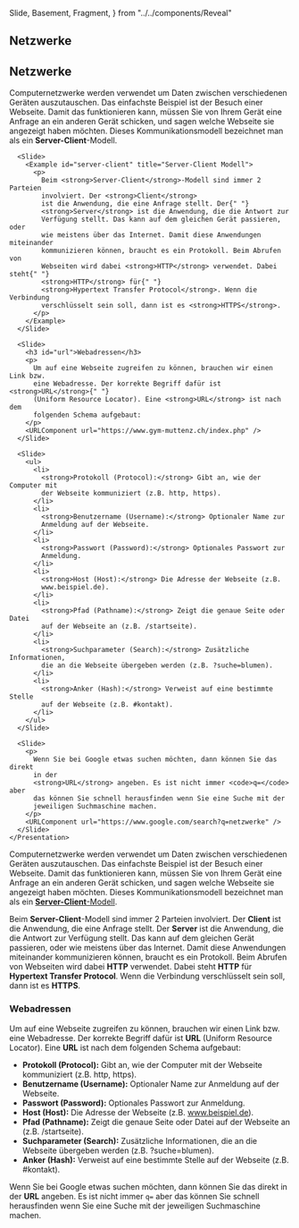   Slide,
  Basement,
  Fragment,
} from "../../components/Reveal"

<Chapter>

<h2 id="networks">Netzwerke</h2>

<Presentation>
      <Slide>
        <h2 id="networks">Netzwerke</h2>
        <p>
          Computernetzwerke werden verwendet um Daten zwischen verschiedenen
          Geräten auszutauschen. Das einfachste Beispiel ist der Besuch einer
          Webseite. Damit das funktionieren kann, müssen Sie von Ihrem Gerät
          eine Anfrage an ein anderen Gerät schicken, und sagen welche Webseite
          sie angezeigt haben möchten. Dieses Kommunikationsmodell bezeichnet
          man als ein <strong>Server-Client</strong>-Modell.
        </p>
      </Slide>

      <Slide>
        <Example id="server-client" title="Server-Client Modell">
          <p>
            Beim <strong>Server-Client</strong>-Modell sind immer 2 Parteien
            involviert. Der <strong>Client</strong>
            ist die Anwendung, die eine Anfrage stellt. Der{" "}
            <strong>Server</strong> ist die Anwendung, die die Antwort zur
            Verfügung stellt. Das kann auf dem gleichen Gerät passieren, oder
            wie meistens über das Internet. Damit diese Anwendungen miteinander
            kommunizieren können, braucht es ein Protokoll. Beim Abrufen von
            Webseiten wird dabei <strong>HTTP</strong> verwendet. Dabei steht{" "}
            <strong>HTTP</strong> für{" "}
            <strong>Hypertext Transfer Protocol</strong>. Wenn die Verbindung
            verschlüsselt sein soll, dann ist es <strong>HTTPS</strong>.
          </p>
        </Example>
      </Slide>

      <Slide>
        <h3 id="url">Webadressen</h3>
        <p>
          Um auf eine Webseite zugreifen zu können, brauchen wir einen Link bzw.
          eine Webadresse. Der korrekte Begriff dafür ist <strong>URL</strong>{" "}
          (Uniform Resource Locator). Eine <strong>URL</strong> ist nach dem
          folgenden Schema aufgebaut:
        </p>
        <URLComponent url="https://www.gym-muttenz.ch/index.php" />
      </Slide>

      <Slide>
        <ul>
          <li>
            <strong>Protokoll (Protocol):</strong> Gibt an, wie der Computer mit
            der Webseite kommuniziert (z.B. http, https).
          </li>
          <li>
            <strong>Benutzername (Username):</strong> Optionaler Name zur
            Anmeldung auf der Webseite.
          </li>
          <li>
            <strong>Passwort (Password):</strong> Optionales Passwort zur
            Anmeldung.
          </li>
          <li>
            <strong>Host (Host):</strong> Die Adresse der Webseite (z.B.
            www.beispiel.de).
          </li>
          <li>
            <strong>Pfad (Pathname):</strong> Zeigt die genaue Seite oder Datei
            auf der Webseite an (z.B. /startseite).
          </li>
          <li>
            <strong>Suchparameter (Search):</strong> Zusätzliche Informationen,
            die an die Webseite übergeben werden (z.B. ?suche=blumen).
          </li>
          <li>
            <strong>Anker (Hash):</strong> Verweist auf eine bestimmte Stelle
            auf der Webseite (z.B. #kontakt).
          </li>
        </ul>
      </Slide>

      <Slide>
        <p>
          Wenn Sie bei Google etwas suchen möchten, dann können Sie das direkt
          in der
          <strong>URL</strong> angeben. Es ist nicht immer <code>q=</code> aber
          das können Sie schnell herausfinden wenn Sie eine Suche mit der
          jeweiligen Suchmaschine machen.
        </p>
        <URLComponent url="https://www.google.com/search?q=netzwerke" />
      </Slide>
    </Presentation>

Computernetzwerke werden verwendet um Daten zwischen verschiedenen Geräten
auszutauschen. Das einfachste Beispiel ist der Besuch einer Webseite. Damit das
funktionieren kann, müssen Sie von Ihrem Gerät eine Anfrage an ein anderen Gerät
schicken, und sagen welche Webseite sie angezeigt haben möchten. Dieses
Kommunikationsmodell bezeichnet man als ein
[**Server-Client**-Modell](#server-client).

<Example id="server-client" title="Server-Client Modell">

Beim **Server-Client**-Modell sind immer 2 Parteien involviert. Der **Client**
ist die Anwendung, die eine Anfrage stellt. Der **Server** ist die Anwendung,
die die Antwort zur Verfügung stellt. Das kann auf dem gleichen Gerät passieren,
oder wie meistens über das Internet. Damit diese Anwendungen miteinander
kommunizieren können, braucht es ein Protokoll. Beim Abrufen von Webseiten wird
dabei **HTTP** verwendet. Dabei steht **HTTP** für **Hypertext Transfer
Protocol**. Wenn die Verbindung verschlüsselt sein soll, dann ist es **HTTPS**.

</Example>

<h3 id="url">Webadressen</h3>

Um auf eine Webseite zugreifen zu können, brauchen wir einen Link bzw. eine
Webadresse. Der korrekte Begriff dafür ist **URL** (Uniform Resource Locator).
Eine **URL** ist nach dem folgenden Schema aufgebaut:

<URLComponent url="https://www.gym-muttenz.ch/index.php" />

- **Protokoll (Protocol):** Gibt an, wie der Computer mit der Webseite
  kommuniziert (z.B. http, https).
- **Benutzername (Username):** Optionaler Name zur Anmeldung auf der Webseite.
- **Passwort (Password):** Optionales Passwort zur Anmeldung.
- **Host (Host):** Die Adresse der Webseite (z.B. www.beispiel.de).
- **Pfad (Pathname):** Zeigt die genaue Seite oder Datei auf der Webseite an
  (z.B. /startseite).
- **Suchparameter (Search):** Zusätzliche Informationen, die an die Webseite
  übergeben werden (z.B. ?suche=blumen).
- **Anker (Hash):** Verweist auf eine bestimmte Stelle auf der Webseite (z.B.
  #kontakt).

Wenn Sie bei Google etwas suchen möchten, dann können Sie das direkt in der
**URL** angeben. Es ist nicht immer `q=` aber das können Sie schnell
herausfinden wenn Sie eine Suche mit der jeweiligen Suchmaschine machen.

<URLComponent url="https://www.google.com/search?q=netzwerke" />

</Chapter>
